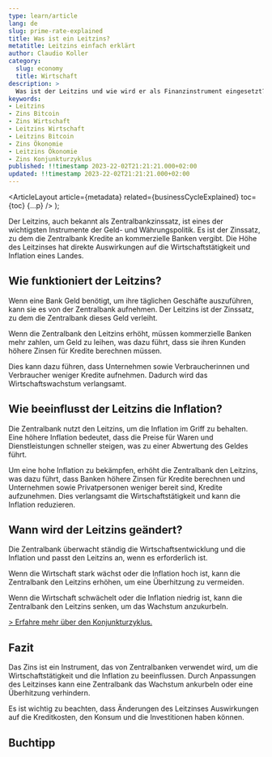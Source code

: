 ```yaml
---
type: learn/article
lang: de
slug: prime-rate-explained
title: Was ist ein Leitzins?
metatitle: Leitzins einfach erklärt
author: Claudio Koller
category:
  slug: economy
  title: Wirtschaft
description: >
  Was ist der Leitzins und wie wird er als Finanzinstrument eingesetzt? Dieser Artikel geht genauer darauf ein.
keywords:
- Leitzins
- Zins Bitcoin
- Zins Wirtschaft
- Leitzins Wirtschaft
- Leitzins Bitcoin
- Zins Ökonomie
- Leitzins Ökonomie
- Zins Konjunkturzyklus
published: !!timestamp 2023-22-02T21:21:21.000+02:00
updated: !!timestamp 2023-22-02T21:21:21.000+02:00
---
```



  <ArticleLayout
    article={metadata}
    related={businessCycleExplained}
    toc={toc}
    {...p}
  />
);

Der Leitzins, auch bekannt als Zentralbankzinssatz, ist eines der wichtigsten Instrumente der Geld- und Währungspolitik. Es ist der Zinssatz, zu dem die Zentralbank Kredite an kommerzielle Banken vergibt. Die Höhe des Leitzinses hat direkte Auswirkungen auf die Wirtschaftstätigkeit und Inflation eines Landes.

## Wie funktioniert der Leitzins?

Wenn eine Bank Geld benötigt, um ihre täglichen Geschäfte auszuführen, kann sie es von der Zentralbank aufnehmen. Der Leitzins ist der Zinssatz, zu dem die Zentralbank dieses Geld verleiht. 

Wenn die Zentralbank den Leitzins erhöht, müssen kommerzielle Banken mehr zahlen, um Geld zu leihen, was dazu führt, dass sie ihren Kunden höhere Zinsen für Kredite berechnen müssen. 

Dies kann dazu führen, dass Unternehmen sowie Verbraucherinnen und Verbraucher weniger Kredite aufnehmen. Dadurch wird das Wirtschaftswachstum verlangsamt.

## Wie beeinflusst der Leitzins die Inflation?

Die Zentralbank nutzt den Leitzins, um die Inflation im Griff zu behalten. Eine höhere Inflation bedeutet, dass die Preise für Waren und Dienstleistungen schneller steigen, was zu einer Abwertung des Geldes führt. 

Um eine hohe Inflation zu bekämpfen, erhöht die Zentralbank den Leitzins, was dazu führt, dass Banken höhere Zinsen für Kredite berechnen und Unternehmen sowie Privatpersonen weniger bereit sind, Kredite aufzunehmen. Dies verlangsamt die Wirtschaftstätigkeit und kann die Inflation reduzieren.

## Wann wird der Leitzins geändert?

Die Zentralbank überwacht ständig die Wirtschaftsentwicklung und die Inflation und passt den Leitzins an, wenn es erforderlich ist. 

Wenn die Wirtschaft stark wächst oder die Inflation hoch ist, kann die Zentralbank den Leitzins erhöhen, um eine Überhitzung zu vermeiden. 

Wenn die Wirtschaft schwächelt oder die Inflation niedrig ist, kann die Zentralbank den Leitzins senken, um das Wachstum anzukurbeln.

[> Erfahre mehr über den Konjunkturzyklus.](/learn/economy/business-cycle-explained)

## Fazit

Das Zins ist ein Instrument, das von Zentralbanken verwendet wird, um die Wirtschaftstätigkeit und die Inflation zu beeinflussen. Durch Anpassungen des Leitzinses kann eine Zentralbank das Wachstum ankurbeln oder eine Überhitzung verhindern. 

Es ist wichtig zu beachten, dass Änderungen des Leitzinses Auswirkungen auf die Kreditkosten, den Konsum und die Investitionen haben können.

## Buchtipp

<Books>
  <Book book={fiatStandard} />
</Books>
